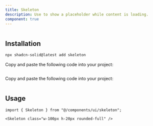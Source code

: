 ```yaml
---
title: Skeleton
description: Use to show a placeholder while content is loading.
component: true
---
```




<ComponentPreview name="skeleton-demo" >

```tsx file=<rootDir>/../packages/tailwindcss/examples/skeleton-demo.tsx
```

</ComponentPreview>

## Installation

<ComponentInstallation >


```bash
npx shadcn-solid@latest add skeleton
```


<Step >

<StepItem>Copy and paste the following code into your project:</StepItem>
```tsx file=<rootDir>/../packages/tailwindcss/ui/skeleton.tsx
```

</Step>

<Step >

<StepItem>Copy and paste the following code into your project:</StepItem>
```tsx file=<rootDir>/../packages/unocss/ui/skeleton.tsx
```

</Step>

</ComponentInstallation>

## Usage

```tsx
import { Skeleton } from "@/components/ui/skeleton";
```

```tsx
<Skeleton class="w-100px h-20px rounded-full" />
```

